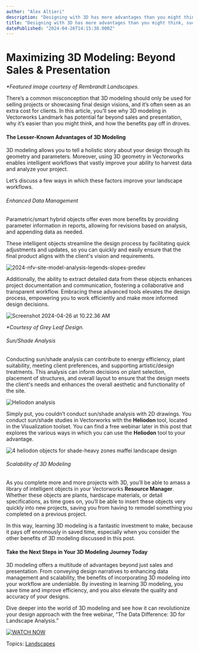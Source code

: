 ```yaml
---
author: "Alex Altieri"
description: "Designing with 3D has more advantages than you might think, such as enhanced data management and elite analysis opportunities."
title: "Designing with 3D has more advantages than you might think, such as enhanced data management and elite analysis opportunities." 
datePublished: "2024-04-26T14:15:38.000Z"
---
```

# Maximizing 3D Modeling: Beyond Sales & Presentation

_\*Featured image courtesy of Rembrandt Landscapes._

There’s a common misconception that 3D modeling should only be used for selling projects or showcasing final design visions, and it’s often seen as an extra cost for clients. In this article, you’ll see why 3D modeling in Vectorworks Landmark has potential far beyond sales and presentation, why it’s easier than you might think, and how the benefits pay off in droves.

#### The Lesser-Known Advantages of 3D Modeling

3D modeling allows you to tell a holistic story about your design through its geometry and parameters. Moreover, using 3D geometry in Vectorworks enables intelligent workflows that vastly improve your ability to harvest data and analyze your project.

Let’s discuss a few ways in which these factors improve your landscape workflows.

###### Enhanced Data Management

Parametric/smart hybrid objects offer even more benefits by providing parameter information in reports, allowing for revisions based on analysis, and appending data as needed.

These intelligent objects streamline the design process by facilitating quick adjustments and updates, so you can quickly and easily ensure that the final product aligns with the client's vision and requirements.

![2024-nfv-site-model-analysis-legends-slopes-predev](https://blog.vectorworks.net/hs-fs/hubfs/Blog%20Images/2024%20Blog/4_LAND%20modeling/2024-nfv-site-model-analysis-legends-slopes-predev.jpg?width=4404&height=2903&name=2024-nfv-site-model-analysis-legends-slopes-predev.jpg)

Additionally, the ability to extract detailed data from these objects enhances project documentation and communication, fostering a collaborative and transparent workflow. Embracing these advanced tools elevates the design process, empowering you to work efficiently and make more informed design decisions.

![Screenshot 2024-04-26 at 10.22.36 AM](https://blog.vectorworks.net/hs-fs/hubfs/Blog%20Images/2024%20Blog/4_LAND%20modeling/Screenshot%202024-04-26%20at%2010.22.36%20AM.png?width=2086&height=1158&name=Screenshot%202024-04-26%20at%2010.22.36%20AM.png)

_\*Courtesy of Grey Leaf Design._

###### Sun/Shade Analysis

Conducting sun/shade analysis can contribute to energy efficiency, plant suitability, meeting client preferences, and supporting artistic/design treatments. This analysis can inform decisions on plant selection, placement of structures, and overall layout to ensure that the design meets the client's needs and enhances the overall aesthetic and functionality of the site.

![Heliodon analysis](https://blog.vectorworks.net/hs-fs/hubfs/Blog%20Images/2024%20Blog/4_LAND%20modeling/Heliodon%20analysis.png?width=529&height=1000&name=Heliodon%20analysis.png)

Simply put, you couldn’t conduct sun/shade analysis with 2D drawings. You conduct sun/shade studies in Vectorworks with the **Heliodon** tool, located in the Visualization toolset. You can find a free webinar later in this post that explores the various ways in which you can use the **Heliodon** tool to your advantage.

![4 heliodon objects for shade-heavy zones maffei landscape design](https://blog.vectorworks.net/hs-fs/hubfs/Blog%20Images/2024%20Blog/4_LAND%20modeling/4%20heliodon%20objects%20for%20shade-heavy%20zones%20maffei%20landscape%20design.jpg?width=5096&height=1571&name=4%20heliodon%20objects%20for%20shade-heavy%20zones%20maffei%20landscape%20design.jpg)

###### Scalability of 3D Modeling

As you complete more and more projects with 3D, you’ll be able to amass a library of intelligent objects in your Vectorworks **Resource Manager**. Whether these objects are plants, hardscape materials, or detail specifications, as time goes on, you’ll be able to insert these objects very quickly into new projects, saving you from having to remodel something you completed on a previous project.

In this way, learning 3D modeling is a fantastic investment to make, because it pays off enormously in saved time, especially when you consider the other benefits of 3D modeling discussed in this post.

#### Take the Next Steps in Your 3D Modeling Journey Today

3D modeling offers a multitude of advantages beyond just sales and presentation. From conveying design narratives to enhancing data management and scalability, the benefits of incorporating 3D modeling into your workflow are undeniable. By investing in learning 3D modeling, you save time and improve efficiency, and you also elevate the quality and accuracy of your designs.

Dive deeper into the world of 3D modeling and see how it can revolutionize your design approach with the free webinar, “The Data Difference: 3D for Landscape Analysis.”

[![WATCH NOW](https://no-cache.hubspot.com/cta/default/3018241/26d3e024-102e-43a3-9b4a-8a6b9af7a5ca.png)](https://cta-redirect.hubspot.com/cta/redirect/3018241/26d3e024-102e-43a3-9b4a-8a6b9af7a5ca) 

 Topics: [Landscapes](https://blog.vectorworks.net/topic/landscapes) 

 